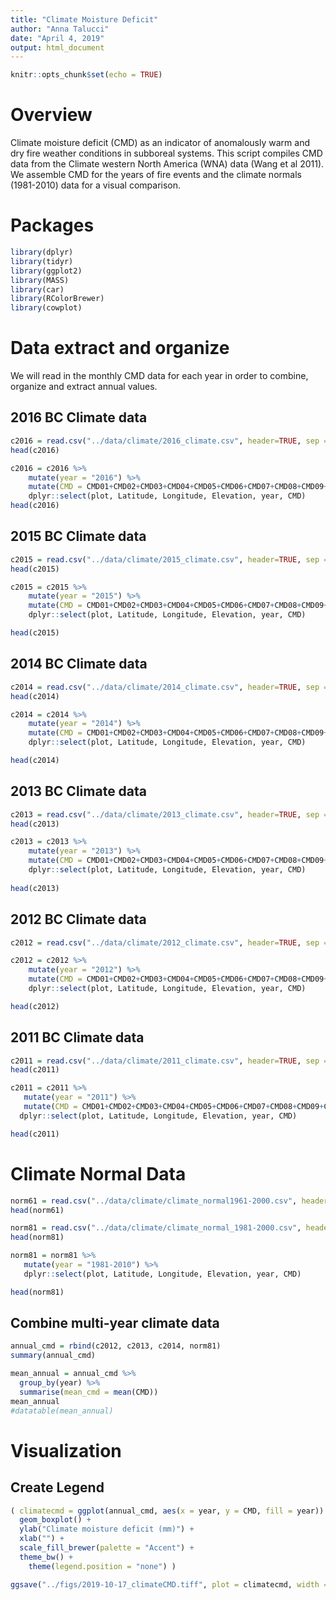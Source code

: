 ```yaml
---
title: "Climate Moisture Deficit"
author: "Anna Talucci"
date: "April 4, 2019"
output: html_document
---
```


```r
knitr::opts_chunk$set(echo = TRUE)
```

# Overview

Climate moisture deficit (CMD) as an indicator of anomalously warm and dry fire weather conditions in subboreal systems. This script compiles CMD data from the Climate western North America (WNA) data (Wang et al 2011). We assemble CMD for the years of fire events and the climate normals (1981-2010) data for a visual comparison.


# Packages

```r
library(dplyr)
library(tidyr)
library(ggplot2)
library(MASS)
library(car)
library(RColorBrewer)
library(cowplot)
```

# Data extract and organize

We will read in the monthly CMD data for each year in order to combine, organize and extract annual values.

## 2016 BC Climate data 

```r
c2016 = read.csv("../data/climate/2016_climate.csv", header=TRUE, sep = ",", strip.white = TRUE)
head(c2016)
```

```r
c2016 = c2016 %>%
    mutate(year = "2016") %>% 
    mutate(CMD = CMD01+CMD02+CMD03+CMD04+CMD05+CMD06+CMD07+CMD08+CMD09+CMD10+CMD11+CMD12) %>%
    dplyr::select(plot, Latitude, Longitude, Elevation, year, CMD)
head(c2016)
```



## 2015 BC Climate data 

```r
c2015 = read.csv("../data/climate/2015_climate.csv", header=TRUE, sep = ",", strip.white = TRUE)
head(c2015)
```

```r
c2015 = c2015 %>%
    mutate(year = "2015") %>% 
    mutate(CMD = CMD01+CMD02+CMD03+CMD04+CMD05+CMD06+CMD07+CMD08+CMD09+CMD10+CMD11+CMD12) %>%
    dplyr::select(plot, Latitude, Longitude, Elevation, year, CMD)

head(c2015)
```

## 2014 BC Climate data 

```r
c2014 = read.csv("../data/climate/2014_climate.csv", header=TRUE, sep = ",", strip.white = TRUE)
head(c2014)
```

```r
c2014 = c2014 %>%
    mutate(year = "2014") %>% 
    mutate(CMD = CMD01+CMD02+CMD03+CMD04+CMD05+CMD06+CMD07+CMD08+CMD09+CMD10+CMD11+CMD12) %>%
    dplyr::select(plot, Latitude, Longitude, Elevation, year, CMD)

head(c2014)
```

## 2013 BC Climate data 

```r
c2013 = read.csv("../data/climate/2013_climate.csv", header=TRUE, sep = ",", strip.white = TRUE)
head(c2013)
```

```r
c2013 = c2013 %>%
    mutate(year = "2013") %>% 
    mutate(CMD = CMD01+CMD02+CMD03+CMD04+CMD05+CMD06+CMD07+CMD08+CMD09+CMD10+CMD11+CMD12) %>%
    dplyr::select(plot, Latitude, Longitude, Elevation, year, CMD)
  
head(c2013)
```

## 2012 BC Climate data 

```r
c2012 = read.csv("../data/climate/2012_climate.csv", header=TRUE, sep = ",", strip.white = TRUE)
```

```r
c2012 = c2012 %>%
    mutate(year = "2012") %>% 
    mutate(CMD = CMD01+CMD02+CMD03+CMD04+CMD05+CMD06+CMD07+CMD08+CMD09+CMD10+CMD11+CMD12) %>%
    dplyr::select(plot, Latitude, Longitude, Elevation, year, CMD)

head(c2012)
```

## 2011 BC Climate data 

```r
c2011 = read.csv("../data/climate/2011_climate.csv", header=TRUE, sep = ",", strip.white = TRUE)
head(c2011)
```

```r
c2011 = c2011 %>%
   mutate(year = "2011") %>% 
   mutate(CMD = CMD01+CMD02+CMD03+CMD04+CMD05+CMD06+CMD07+CMD08+CMD09+CMD10+CMD11+CMD12) %>%
  dplyr::select(plot, Latitude, Longitude, Elevation, year, CMD)

head(c2011)
```

# Climate Normal Data

```r
norm61 = read.csv("../data/climate/climate_normal1961-2000.csv", header=TRUE, sep = ",", strip.white = TRUE)
head(norm61)

```

```r
norm81 = read.csv("../data/climate/climate_normal_1981-2000.csv", header=TRUE, sep = ",", strip.white = TRUE)
head(norm81)
```

```r
norm81 = norm81 %>%
   mutate(year = "1981-2010") %>% 
   dplyr::select(plot, Latitude, Longitude, Elevation, year, CMD)

head(norm81)
```


## Combine multi-year climate data 

```r
annual_cmd = rbind(c2012, c2013, c2014, norm81)
summary(annual_cmd)
```

```r
mean_annual = annual_cmd %>%
  group_by(year) %>%
  summarise(mean_cmd = mean(CMD))
mean_annual
#datatable(mean_annual)
```



# Visualization

## Create Legend
```r
( climatecmd = ggplot(annual_cmd, aes(x = year, y = CMD, fill = year)) +
  geom_boxplot() +
  ylab("Climate moisture deficit (mm)") +
  xlab("") +
  scale_fill_brewer(palette = "Accent") +
  theme_bw() +
    theme(legend.position = "none") )
```

```r
ggsave("../figs/2019-10-17_climateCMD.tiff", plot = climatecmd, width = 6, height = 4, units = c("in"), dpi=600 )
```





